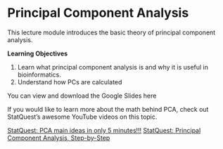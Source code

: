 # Principal Component Analysis

This lecture module introduces the basic theory of principal component analysis.

**Learning Objectives**

1. Learn what principal component analysis is and why it is useful in bioinformatics.
1. Understand how PCs are calculated


You can view and download the Google Slides here

If you would like to learn more about the math behind PCA, check out StatQuest's awesome YouTube videos on this topic.

[StatQuest: PCA main ideas in only 5 minutes!!!](https://www.youtube.com/watch?v=HMOI_lkzW08)
[StatQuest: Principal Component Analysis, Step-by-Step](https://www.youtube.com/watch?v=FgakZw6K1QQ&t=75s)
